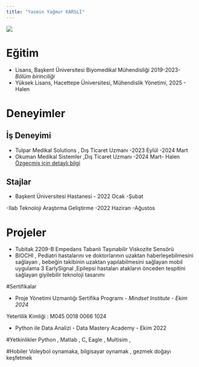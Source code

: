 ```yaml
---
title: "Yasmin Yağmur KARSLI"
---
```


![](/assets/images/yasmin.jpg){fig-align="center"}

# Eğitim

-   Lisans, Başkent Üniversitesi Biyomedikal Mühendisliği 2019-2023- *Bölüm birinciliği*
-   Yüksek Lisans, Hacettepe Üniversitesi, Mühendislik Yönetimi, 2025 - Halen

# Deneyimler

## İş Deneyimi

-   Tulpar Medikal Solutions , Dış Ticaret Uzmanı -2023 Eylül -2024 Mart
-   Okuman Medikal Sistemler ,Dış Ticaret Uzmanı -2024 Mart- Halen
[Özgeçmiş için detaylı bilgi](/assets/images/YasminYagmurKarslı_CV.pdf)

## Stajlar

-   Başkent Üniversitesi Hastanesi - 2022 Ocak -Şubat

-Ilab Teknoloji Araştırma Geliştirme -2022 Haziran -Ağustos

# Projeler

-   Tubitak 2209-B Empedans Tabanlı Taşınabilir Viskozite Sensörü
-   BIOCHI , Pediatri hastalarını ve doktorlarının uzaktan haberleşebilmesini sağlayan , bebeğin takibinin uzaktan yapılabilmesini sağlayan mobil uygulama 3 EarlySignal ,Epilepsi hastaları atakların önceden tespitini sağlayan giyilebilir teknoloji tasarımı

#Sertifikalar

-   Proje Yönetimi Uzmanlığı Sertifika Programı - *Mindset Institute - Ekim 2024*

Yeterlilik Kimliği : M045 0018 0066 1024

-   Python ile Data Analizi - Data Mastery Academy - Ekim 2022

#Yetkinlikler Python , Matlab , C, Eagle , Multisim ,

#Hobiler Voleybol oynamaka, bilgisayar oynamak , gezmek doğayı keşfetmek
